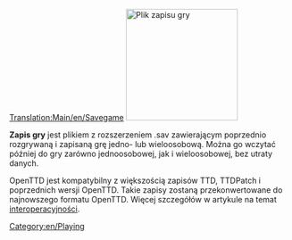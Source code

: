 [[Translation:Main/en/Savegame]]{{en/-}}
[[File:en/Savecode.png|200px|thumb|right|Plik zapisu gry]]

'''Zapis gry''' jest plikiem z rozszerzeniem .sav zawierającym poprzednio rozgrywaną i zapisaną grę jedno- lub wieloosobową. Można go wczytać później do gry zarówno jednoosobowej, jak i wieloosobowej, bez utraty danych.

OpenTTD jest kompatybilny z większością zapisów TTD, TTDPatch i poprzednich wersji OpenTTD. Takie zapisy zostaną przekonwertowane do najnowszego formatu OpenTTD. Więcej szczegółów w artykule na temat [[Main/en/Interoperability|interoperacyjności]]. 


[[Category:en/Playing]]